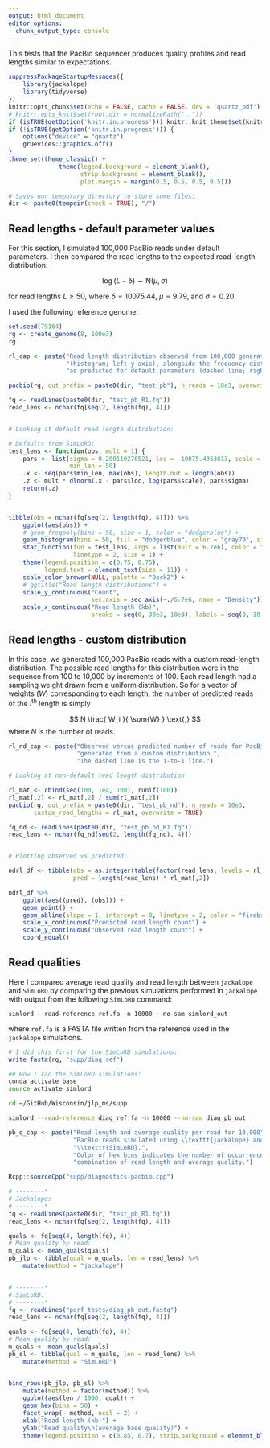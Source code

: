 ```yaml
---
output: html_document
editor_options: 
  chunk_output_type: console
---
```



This tests that the PacBio sequencer produces quality profiles and read lengths similar
to expectations.



```r
suppressPackageStartupMessages({
    library(jackalope)
    library(tidyverse)
})
knitr::opts_chunk$set(echo = FALSE, cache = FALSE, dev = 'quartz_pdf')
# knitr::opts_knit$set(root.dir = normalizePath(".."))
if (isTRUE(getOption('knitr.in.progress'))) knitr::knit_theme$set(knitr::knit_theme$get("acid"))
if (!isTRUE(getOption('knitr.in.progress'))) {
    options("device" = "quartz")
    grDevices::graphics.off()
}
theme_set(theme_classic() + 
              theme(legend.background = element_blank(),
                    strip.background = element_blank(),
                    plot.margin = margin(0.5, 0.5, 0.5, 0.5)))

# Saves our temporary directory to store some files:
dir <- paste0(tempdir(check = TRUE), "/")

```




## Read lengths - default parameter values

For this section, I simulated 100,000 PacBio reads under default parameters.
I then compared the read lengths to the expected read-length distribution:

$$
\log(L - \delta) \sim \text{N}(\mu, \sigma)
$$

for read lengths $L \ge 50$, where $\delta = 10075.44$, $\mu = 9.79$,
and $\sigma = 0.20$.

I used the following reference genome:

```r
set.seed(79164)
rg <- create_genome(8, 100e3)
rg
```


```r
rl_cap <- paste("Read length distribution observed from 100,000 generated reads",
                "(histogram; left y-axis), alongside the frequency distribution",
                "as predicted for default parameters (dashed line; right y-axis).")
```


```r
pacbio(rg, out_prefix = paste0(dir, "test_pb"), n_reads = 10e3, overwrite = TRUE)

fq <- readLines(paste0(dir, "test_pb_R1.fq"))
read_lens <- nchar(fq[seq(2, length(fq), 4)])


# Looking at default read length distribution:

# Defaults from SimLoRD:
test_lens <- function(obs, mult = 1) {
    pars <- list(sigma = 0.200110276521, loc = -10075.4363813, scale = 17922.611306,
                 min_len = 50)
    .x <- seq(pars$min_len, max(obs), length.out = length(obs))
    .z <- mult * dlnorm(.x - pars$loc, log(pars$scale), pars$sigma)
    return(.z)
}


tibble(obs = nchar(fq[seq(2, length(fq), 4)])) %>%
    ggplot(aes(obs)) +
    # geom_freqpoly(bins = 50, size = 1, color = "dodgerblue") +
    geom_histogram(bins = 50, fill = "dodgerblue", color = "gray70", size = 0.1) +
    stat_function(fun = test_lens, args = list(mult = 6.7e6), color = "black",
                  linetype = 2, size = 1) +
    theme(legend.position = c(0.75, 0.75),
          legend.text = element_text(size = 11)) +
    scale_color_brewer(NULL, palette = "Dark2") +
    # ggtitle("Read length distributions") +
    scale_y_continuous("Count",
                       sec.axis = sec_axis(~./6.7e6, name = "Density")) +
    scale_x_continuous("Read length (kb)",
                       breaks = seq(0, 30e3, 10e3), labels = seq(0, 30, 10))
```




## Read lengths - custom distribution

In this case, we generated 100,000 PacBio reads with a custom read-length distribution.
The possible read lengths for this distribution were in the sequence from 100 to 10,000
by increments of 100.
Each read length had a sampling weight drawn from a uniform distribution.
So for a vector of weights ($W$) corresponding to each length, the number of predicted
reads of the $i^{\text{th}}$ length is simply

$$
N \frac{ W_i }{ \sum{W} }
\text{,}
$$
where $N$ is the number of reads.


```r
rl_nd_cap <- paste("Observed versus predicted number of reads for PacBio reads",
                   "generated from a custom distribution.",
                   "The dashed line is the 1-to-1 line.")
```


```r

# Looking at non-default read length distribution

rl_mat <- cbind(seq(100, 1e4, 100), runif(100))
rl_mat[,2] <- rl_mat[,2] / sum(rl_mat[,2])
pacbio(rg, out_prefix = paste0(dir, "test_pb_nd"), n_reads = 10e3,
       custom_read_lengths = rl_mat, overwrite = TRUE)

fq_nd <- readLines(paste0(dir, "test_pb_nd_R1.fq"))
read_lens <- nchar(fq_nd[seq(2, length(fq_nd), 4)])


# Plotting observed vs predicted:

ndrl_df <- tibble(obs = as.integer(table(factor(read_lens, levels = rl_mat[,1]))),
                  pred = length(read_lens) * rl_mat[,2])

ndrl_df %>%
    ggplot(aes((pred), (obs))) +
    geom_point() +
    geom_abline(slope = 1, intercept = 0, linetype = 2, color = "firebrick2") +
    scale_x_continuous("Predicted read length count") +
    scale_y_continuous("Observed read length count") +
    coord_equal()

```





## Read qualities

Here I compared average read quality and read length between `jackalope` and `SimLoRD`
by comparing the previous simulations performed in `jackalope` with
output from the following `SimLoRD` command:

```
simlord --read-reference ref.fa -n 10000 --no-sam simlord_out
```

where `ref.fa` is a FASTA file written from the reference used in the `jackalope`
simulations.


```r
# I did this first for the SimLoRD simulations:
write_fasta(rg, "supp/diag_ref")
```
```bash
## How I ran the SimLoRD simulations:
conda activate base
source activate simlord

cd ~/GitHub/Wisconsin/jlp_ms/supp

simlord --read-reference diag_ref.fa -n 10000 --no-sam diag_pb_out
```


```r
pb_q_cap <- paste("Read length and average quality per read for 10,000",
                  "PacBio reads simulated using \\texttt{jackalope} and",
                  "\\texttt{SimLoRD}.",
                  "Color of hex bins indicates the number of occurrences of that",
                  "combination of read length and average quality.")
```


```r
Rcpp::sourceCpp("supp/diagnostics-pacbio.cpp")

# --------*
# Jackalope:
# --------*
fq <- readLines(paste0(dir, "test_pb_R1.fq"))
read_lens <- nchar(fq[seq(2, length(fq), 4)])

quals <- fq[seq(4, length(fq), 4)]
# Mean quality by read:
m_quals <- mean_quals(quals)
pb_jlp <- tibble(qual = m_quals, len = read_lens) %>% 
    mutate(method = "jackalope")


# --------*
# SimLoRD:
# --------*
fq <- readLines("perf_tests/diag_pb_out.fastq")
read_lens <- nchar(fq[seq(2, length(fq), 4)])

quals <- fq[seq(4, length(fq), 4)]
# Mean quality by read:
m_quals <- mean_quals(quals)
pb_sl <- tibble(qual = m_quals, len = read_lens) %>% 
    mutate(method = "SimLoRD")


bind_rows(pb_jlp, pb_sl) %>% 
    mutate(method = factor(method)) %>%
    ggplot(aes(len / 1000, qual)) +
    geom_hex(bins = 50) +
    facet_wrap(~ method, ncol = 2) +
    xlab("Read length (kb)") +
    ylab("Read quality\n(average base quality)") +
    theme(legend.position = c(0.85, 0.7), strip.background = element_blank())

```
